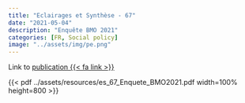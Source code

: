 ```yaml
---
title: "Eclairages et Synthèse - 67"
date: "2021-05-04"
description: "Enquête BMO 2021"
categories: [FR, Social policy]
image: "../assets/img/pe.png"
---
```


Link to [publication {{< fa link >}}](https://statistiques.francetravail.org/bmo/bmopub/209090)

{{< pdf ../assets/resources/es_67_Enquete_BMO2021.pdf width=100% height=800 >}}



